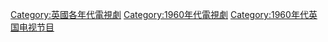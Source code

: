 [[Category:英國各年代電視劇|Category:英國各年代電視劇]]
[[Category:1960年代電視劇|Category:1960年代電視劇]]
[[Category:1960年代英国电视节目|Category:1960年代英国电视节目]]